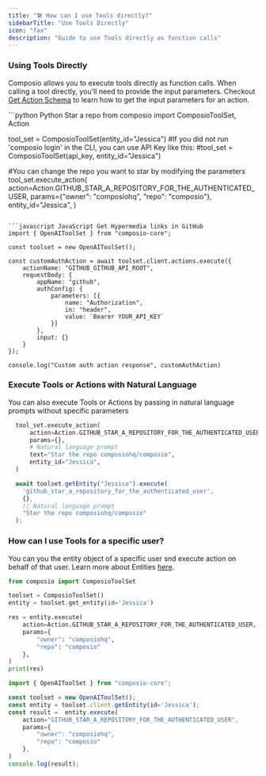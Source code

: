 ```yaml
---
title: "🛠️ How can I use Tools directly?"
sidebarTitle: "Use Tools Directly"
icon: "fax"
description: "Guide to use Tools directly as function calls"
---
```


### Using Tools Directly

Composio allows you to execute tools directly as function calls. When calling a tool directly, you'll need to provide the input parameters. Checkout [Get Action Schema](/patterns/tools/use-tools/get-action-inputs) to learn how to get the input parameters for an action.

<CodeGroup>
 ```python Python Star a repo
from composio import ComposioToolSet, Action

tool_set = ComposioToolSet(entity_id="Jessica")
#If you did not run 'composio login' in the CLI, you can use API Key like this:
#tool_set = ComposioToolSet(api_key, entity_id="Jessica")

#You can change the repo you want to star by modifying the parameters
tool_set.execute_action(
    action=Action.GITHUB_STAR_A_REPOSITORY_FOR_THE_AUTHENTICATED_USER,
    params={"owner": "composiohq", "repo": "composio"},
    entity_id="Jessica",
)
```

```javascript JavaScript Get Hypermedia links in GitHub
import { OpenAIToolSet } from "composio-core";

const toolset = new OpenAIToolSet();

const customAuthAction = await toolset.client.actions.execute({
    actionName: "GITHUB_GITHUB_API_ROOT",
    requestBody: {
        appName: "github",
        authConfig: {
            parameters: [{
                name: "Authorization",
                in: "header",
                value: `Bearer YOUR_API_KEY`
            }]
        },
        input: {}
    }
});

console.log("Custom auth action response", customAuthAction)
  ```
</CodeGroup>

### Execute Tools or Actions with Natural Language
You can also execute Tools or Actions by passing in natural language prompts without specific parameters
<CodeGroup>
```python Python
  tool_set.execute_action(
      action=Action.GITHUB_STAR_A_REPOSITORY_FOR_THE_AUTHENTICATED_USER,
      params={},
      # Natural language prompt
      text="Star the repo composiohq/composio",
      entity_id="Jessica",
  )
```

```javascript JavaScript
  await toolset.getEntity("Jessica").execute(
    'github_star_a_repository_for_the_authenticated_user',
    {},
    // Natural language prompt
    "Star the repo composiohq/composio"
  );
```
</CodeGroup>

### How can I use Tools for a specific user?
You can you the entity object of a specific user snd execute action on behalf of that user. Learn more about Entities [here](/patterns/Auth/connected_account#entities).

<CodeGroup>

```python Python {4}
from composio import ComposioToolSet

toolset = ComposioToolSet()
entity = toolset.get_entity(id='Jessica')

res = entity.execute(
    action=Action.GITHUB_STAR_A_REPOSITORY_FOR_THE_AUTHENTICATED_USER,
    params={
        "owner": "composiohq",
        "repo": "composio"
    },
)
print(res)
```

```javascript JavaScript {4}
import { OpenAIToolSet } from "composio-core";

const toolset = new OpenAIToolSet();
const entity = toolset.client.getEntity(id='Jessica');
const result =  entity.execute(
    action="GITHUB_STAR_A_REPOSITORY_FOR_THE_AUTHENTICATED_USER",
    params={
        "owner": "composiohq",
        "repo": "composio"
    },
)       
console.log(result);
```
</CodeGroup>